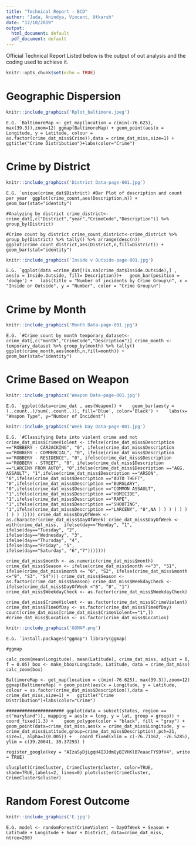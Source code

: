 ```yaml
---
title: "Technical Report - BCD"
author: "Jada, Anindya, Vincent, Utkarsh"
date: "12/10/2019"
output:
  html_document: default
  pdf_document: default
---
```

Official Technical Report
Listed below is the output of out analysis and the coding used to achieve it. 
```r
knitr::opts_chunk$set(echo = TRUE)
```
# Geographic Dispersion
```r
knitr::include_graphics('Rplot_baltimore.jpeg')
```

``
E.G. `BaltimoreMap <- get_map(location = c(min(-76.625), max(39.3)),zoom=12)
ggmap(BaltimoreMap) + geom_point(aes(x = Longitude, y = Latitude, colour = as.factor(crime_dat_miss$Crime)),data = crime_dat_miss,size=1) +
  ggtitle("Crime Distribution")+labs(color="Crime")``
  
# Crime by District
```r
knitr::include_graphics('District Data-page-001.jpg')
```
``
E.G. `unique(crime_dat$District)
#Bar Plot of description and count per year 
ggplot(crime_count,aes(Description,n)) + geom_bar(stat="identity")``

``#Analyzing by district
crime_district<-crime_dat[,c("District","year","CrimeCode","Description")] %>% group_by(District)``

``#Crime count by district
crime_count_district<-crime_district %>%  group_by(District) %>% tally() %>% arrange(desc(n))
ggplot(crime_count_district,aes(District,n,fill=District)) + geom_bar(stat="identity")``


```r
knitr::include_graphics('Inside v Outside-page-001.jpg')
```
``
E.G. `ggplot(data =crime_dat[!is.na(crime_dat$Inside.Outside),] , aes(x = Inside.Outside, fill= Description))+
  geom_bar(position = 'dodge') +
  labs(title = "Number of incidents by Crime Group\n", x = "Inside or Outside", y = "Number", color = "Crime Group\n")``

# Crime by Month
```r
knitr::include_graphics('Month Data-page-001.jpg')
```
``
E.G. `#Crime count by month
temporary_dataset<-crime_dat[,c("month","CrimeCode","Description")]
crime_month <- temporary_dataset %>% group_by(month) %>% tally() 
ggplot(crime_month,aes(month,n,fill=month)) + geom_bar(stat="identity")``


# Crime Based on Weapon
```r
knitr::include_graphics('Weapon Data-page-001.jpg')
```
``E.G. `ggplot(data=crime_dat , aes(Weapon)) + 
  geom_bar(aes(y = (..count..)/sum(..count..)), fill='Blue', color='Black') + 
  labs(x= "Weapon Type", y="Number of Incident")``
  
```r
knitr::include_graphics('Week Day Data-page-001.jpg')
```
``E.G. `#Classifying Data into violent crime and not
crime_dat_miss$CrimeViolent <- ifelse(crime_dat_miss$Description =="ROBBERY - CARJACKING", "0", ifelse(crime_dat_miss$Description =="ROBBERY - COMMERCIAL", "0", ifelse(crime_dat_miss$Description =="ROBBERY - RESIDENCE", "0", ifelse(crime_dat_miss$Description =="ROBBERY - STREET", "0", ifelse(crime_dat_miss$Description =="LARCENY FROM AUTO", "0",ifelse(crime_dat_miss$Description =="AGG. ASSAULT", "1",ifelse(crime_dat_miss$Description =="ARSON", "0",ifelse(crime_dat_miss$Description =="AUTO THEFT", "0",ifelse(crime_dat_miss$Description =="BURGLARY", "0",ifelse(crime_dat_miss$Description =="COMMON ASSAULT", "1",ifelse(crime_dat_miss$Description =="HOMICIDE", "1",ifelse(crime_dat_miss$Description =="RAPE", "1",ifelse(crime_dat_miss$Description =="SHOOTING", "1",ifelse(crime_dat_miss$Description =="LARCENY", "0",NA ) ) ) ) ) ) ) ) ) )))))
crime_dat_miss$DayOfWeek <- as.character(crime_dat_miss$DayOfWeek)
crime_dat_miss$DayOfWeek <- with(crime_dat_miss,  ifelse(day=="Monday", "1",
                                                         ifelse(day=="Tuesday", "2",
                                                                ifelse(day=="Wednesday", "3",
                                                                       ifelse(day=="Thursday", "4",
                                                                              ifelse(day=="Friday", "5",
                                                                                     ifelse(day=="Saturday", "6","7")))))))``


``crime_dat_miss$month <- as.numeric(crime_dat_miss$month)
crime_dat_miss$Season <- ifelse(crime_dat_miss$month <="3", "S1", ifelse(crime_dat_miss$month <= "6", "S2", ifelse(crime_dat_miss$month <="9", "S3", "S4")))
crime_dat_miss$Season <- as.factor(crime_dat_miss$Season)
crime_dat_miss$WeekdayCheck <- ifelse(crime_dat_miss$DayOfWeek <"6", "0", "1")
crime_dat_miss$WeekdayCheck <- as.factor(crime_dat_miss$WeekdayCheck)``

``crime_dat_miss$CrimeViolent <- as.factor(crime_dat_miss$CrimeViolent)
crime_dat_miss$TimeOfDay <- as.factor(crime_dat_miss$TimeOfDay)
count(crime_dat_miss[crime_dat_miss$CrimeViolent=="1",])``
``#crime_dat_miss$Location <- as.factor(crime_dat_miss$Location)``

```r
knitr::include_graphics('GGMAP.png')

```


``E.G. `install.packages("ggmap")
library(ggmap)``


``#ggmap``

``calc_zoom(mean(Longitude), mean(Latitude), crime_dat_miss, adjust = 0, f = 0.05)
box <- make_bbox(Longitude, Latitude, data = crime_dat_miss)
calc_zoom(box)``

``BaltimoreMap <- get_map(location = c(min(-76.625), max(39.3)),zoom=12)
ggmap(BaltimoreMap) + geom_point(aes(x = Longitude, y = Latitude, colour = as.factor(crime_dat_miss$Description)),data = crime_dat_miss,size=1) +
  ggtitle("Crime Distribution")+labs(color="Crime")`` 

``######################
ggplot(data = subset(states, region == c("maryland")), mapping = aes(x = long, y = lat, group = group)) + coord_fixed(1.3) + 
  geom_polygon(color = "black", fill = "gray") +
  geom_point(data=crime_dat_miss,aes(x = crime_dat_miss$Longitude, y = crime_dat_miss$Latitude,group=crime_dat_miss$Description),pch=21, size=1, alpha=I(0.005)) + 
 coord_fixed(xlim = c(-76.71162, -76.5285),  ylim = c(39.20041, 39.37293) )`` 

``register_google(key = "AIzaSyDjLgqH4IJJdmQyBIVHKlB7eaacFYS9fV4", write = TRUE)``

 
``clusplot(CrimeCluster, CrimeCluster$cluster, color=TRUE, shade=TRUE,labels=2, lines=0)
plotcluster(CrimeCluster, CrimeCluster$cluster)``

# Random Forest Outcome
```r
knitr::include_graphics('E.jpg')
```
``E.G. model <- randomForest(CrimeViolent ~ DayOfWeek + Season + Latitude + Longitude + hour + District, data=crime_dat_miss, ntree=200)``